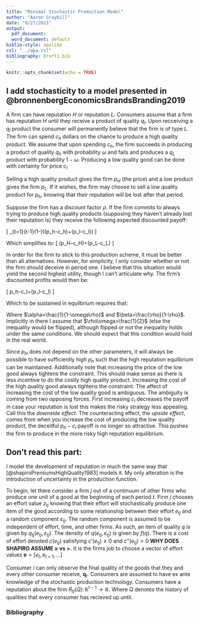 ```yaml
---
title: "Minimal Stochastic Production Model"
author: "Aaron Graybill"
date: "9/27/2021"
output:
  pdf_document:
  word_document: default
biblio-style: apalike
csl: "../apa.csl"
bibliography: Draft1.bib
---
```


```r
knitr::opts_chunk$set(echo = TRUE)
```

## I add stochasticity to a model presented in @bronnenbergEconomicsBrandsBranding2019

A firm can have reputation $H$ or reputation $L$. Consumers assume that a firm has reputation $H$ until they receive a product of quality $q_l$. Upon recceiving a $q_l$ product the consumer will permanently believe that the firm is of type $L$. The firm can spend $c_h$ dollars on the chance to produce a high quality product. We assume that upon spending $c_h$, the firm succeeds in producing a product of quality $q_h$ with probability $\omega$ and fails and produces a $q_L$ product with probability $1-\omega$. Producing a low quality good can be done with certainty for price $c_l$

Selling a high quality product gives the firm $p_H$ (the price) and a low product gives the firm $p_L$. If it wishes, the firm may choose to sell a low quality product for $p_h$, knowing that their reputation will be lost after that period.

Suppose the firm has a discount factor $\rho$. If the firm commits to always trying to produce high quality products (supposing they haven't already lost their reputation is) they receive the following expected discounted payoff:

\[
\sum_{t=1}^\infty\omega^{t-1}(1-\omega)\left((p_h-c_h)\frac{(1-\rho^{t})}{1-\rho}+(p_l-c_l)\frac{\rho^t}{1-\rho}\right)
\]

Which simplifies to:
\[
\frac{1}{1-\omega\rho}(p_H-c_H)+\frac{\rho}{1-\rho}\frac{1-\omega}{1-\omega\rho}(p_L-c_L)
\]


In order for the firm to stick to this production scheme, it must be better than all alternatives. However, for simplicity, I only consider whether or not the firm should deceive in period one. I believe that this situation would yield the second highest utility, though I can't articulate why. The firm's discounted profits would then be:

\[
p_h-c_l+\frac{\rho}{1-\rho}(p_l-c_l)
\]


Which to be sustained in equilbrium requires that:

\begin{align*}
\frac{1}{1-\omega\rho}(p_H-c_H)+\frac{\rho}{1-\rho}\frac{1-\omega}{1-\omega\rho}(p_L-c_L)&\geq p_h-c_l+\frac{\rho}{1-\rho}(p_l-c_l)\\
p_h&\geq\frac{\alpha c_h}{\alpha-1}+\frac{c_l}{\alpha-1}(\alpha\beta(1-\omega)-\beta-1)-\frac{p_l}{\alpha-1}(\alpha\beta(1-\omega)-\beta)
\end{align*}


Where $\alpha=\frac{1}{1-\omega\rho}$ and $\beta=\frac{\rho}{1-\rho}$. Implicitly in there I assume that $\rho\omega>\frac{1}{2}$ (else the inequality would be flipped), although flipped or not the inequality holds under the same conditions. We should expect that this condition would hold in the real world.

Since $p_H$ does not depend on the other parameters, it will always be possible to have sufficiently high $p_h$ such that the high reputation equlibrium can be maintained. Additionally note that increasing the price of the low good always tightens the constraint. This should make sense as there is less incentive to do the costly high quality product. Increasing the cost of the high quality good always tightens the constraint. The affect of increasing the cost of the low quality good is ambiguous. The ambiguity is coming from two opposing forces. First increasing $c_l$ decreases the payoff in case your reputation is lost this makes the risky strategy less appealing. Call this the *downside effect*. The counteracting effect, the *upside effect*, comes from when you increase the cost of producing the low quality product, the deceitful $p_h-c_l$ payoff is no longer so attractive. This pushes the firm to produce in the more risky high reputation equilibrium.

## Don't read this part:
I model the development of reputation in much the same way that [@shapiroPremiumsHighQuality1983] models it. My only alteration is the introduction of uncertainty in the production function.

To begin, let there consider a firm $j$ out of a continuum of other firms who produce one unit of a good at the beginning of each period $t$. Firm $j$ chooses an effort value $z_{tj}$ knowing that their effort will stochastically produce one item of the good according to some relationship between their effort $e_{tj}$ and a random component $\varepsilon_{tj}$. The random component is assumed to be independent of effort, time, and other firms. As such, an item of quality $q$ is given by $q_{tj}(e_{tj},\varepsilon_{tj})$. The density of $q(e_{tj},\varepsilon_{tj})$ is given by $f(q)$. There is a cost of effort denoted $c(e_{tj})$ satisfying $c'(e_{tj})\geq 0$ and $c''(e_{tj})>0$ **WHY DOES SHAPIRO ASSUME $\geq$ vs $>$.** It is the firms job to choose a vector of effort values $\mathbf{e}=[e_t,e_{t+1},\ldots]$

Consumer $i$ can only observe the final quality of the goods that they and every other consumer receive, $\mathbf{q}_t$.  Consumers are assumed to have ex ante knowledge of the stochastic production technology. Consumers have a reputation about the firm $R_{tj}(Q)\colon \mathbb{R}^{t-1}\to\mathbb{R}$. Where $Q$ denotes the history of qualities that every consumer has recieved up until.

\newpage
### Bibliography